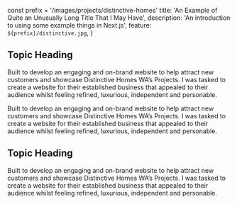 const prefix = '/images/projects/distinctive-homes'
    title: 'An Example of Quite an Unusually Long Title That I May Have',
    description: 'An introduction to using some example things in Next.js',
    feature: `${prefix}/distinctive.jpg`,
}

## Topic Heading

Built to develop an engaging and on-brand website to help attract new customers
and showcase Distinctive Homes WA’s Projects. I was tasked to create a website
for their established business that appealed to their audience whilst feeling
refined, luxurious, independent and personable.


Built to develop an engaging and on-brand website to help attract new customers
and showcase Distinctive Homes WA’s Projects. I was tasked to create a website
for their established business that appealed to their audience whilst feeling
refined, luxurious, independent and personable.

## Topic Heading

Built to develop an engaging and on-brand website to help attract new customers
and showcase Distinctive Homes WA’s Projects. I was tasked to create a website
for their established business that appealed to their audience whilst feeling
refined, luxurious, independent and personable.
